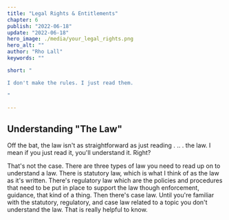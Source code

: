 ```yaml
---
title: "Legal Rights & Entitlements"
chapter: 6
publish: "2022-06-18"
update: "2022-06-18"
hero_image: ./media/your_legal_rights.png
hero_alt: ""
author: "Rho Lall"
keywords: ""

short: "

I don't make the rules. I just read them.

"

---
```


## Understanding "The Law"

Off the bat, the law isn't as straightforward as just reading  . .. . the law. I mean if you just read it, you'll understand it. Right?

That's not the case. There are three types of law you need to read up on to understand a law. There is statutory law, which is what I think of as the law as it's written. There's regulatory law which are the policies and procedures that need to be put in place to support the law though enforcement, guidance, that kind of a thing. Then there's case law. Until you're familiar with the statutory, regulatory, and case law related to a topic you don't understand the law. That is really helpful to know.
